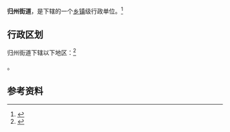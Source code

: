 {{中国乡级行政区|21/08/81/008/000}}

'''归州街道'''，是{{PRC admin/fullname|21/08/81/008/000|3}}下辖的一个[[乡镇|乡镇]]级行政单位。<ref>{{PRC admin/ref sgc|{{PRC admin/parent|21/08/81/008/000}}}}</ref>

== 行政区划 ==

归州街道下辖以下地区：<ref>{{PRC admin/ref sgc|21/08/81/008/000}}</ref>

{{PRC admin/children|21/08/81/008/000}}。

== 参考资料 ==

{{reflist}}

{{行政区划小作品}}
{{PRC admin/navcat|21/08/81/008/000}}